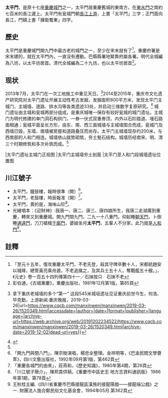 {{msg:重慶市文物保護單位
|名稱 = 太平門至人和門段城垣
|編號 = 16 
|圖片 =
|分類 = 古建築及歷史紀念建築物 
|時代 = [[南宋|南宋]]-[[清|清]]
|地点 = [[重慶市|重慶市]][[渝中區|渝中區]] [[望龍門四方街、長濱路139—153號凱瑞大廈西北角|望龍門四方街、長濱路139—153號凱瑞大廈西北角]]
|登錄 = [[2019年2月27日|2019年2月27日]] 
|備註 = 含太平門城門及城牆、人和門城門及城牆及有關地下遺址
}}

'''太平門'''，是原十七座[[重慶城門|重慶城門]]之一，太平門居重慶舊城的東南方，在[[東水門|東水門]]之南約七百米的長江邊上。太平門有瓮城門朝[[長江上游|長江上游]]，上書「太平門」三字；正門面向長江，門額上書「擁衛蜀東」四字。

== 歷史 ==
太平門是重慶城門開九門中最古老的城門之一，至少在宋末就有了<ref>「至元十五年，復攻重慶太平門，不老先登，殺其守陴卒數十人，宋都統趙安以城降，總管黃亮乘舟遁，不老追擒之，及其兵士五十人，奪戰艦五十艘。」，《元史》卷一百五十四列傳第四十一／石抹按只　石抹不老</ref>。重慶府署是宋末建的，就在太平門內，一直沒有遷動。巴縣縣署地緊靠府屬各署。明代全城編為八坊，以太平坊居首。清代全城編為二十九坊，也以太平坊居首<ref>彭伯通，《古城重慶》，重慶出版社，1981年12月第1版，第85頁</ref>。

== 现状 ==
2013年7月，太平门在一次工地施工中重见天日。<ref>{{Cite web|title=老重庆 {{!}} 拿下重庆老城墙的多个“第一” 这段545米城垣遗址见证重庆前世今生，何浩、毕克勤，上游新闻·重庆晚报，2019-03-26|url=https://www.cqcb.com/manxinwen/manxinwen/2019-03-26/1520349.html|accessdate=|author=|date=|format=|publisher=|language=|archive-url=https://web.archive.org/web/20191202234522/https://www.cqcb.com/manxinwen/manxinwen/2019-03-26/1520349.html|archive-date=2019-12-02|dead-url=yes}}</ref>2014至2015年，重庆市文化遗产研究院对太平门遗址开展主动性考古发掘，发掘面积800平方米，发现太平门主城门、主城墙、道路、排水沟等各类遗迹33处，并启动三维数字复原研究。<ref name=":0">{{Cite web|title=重镇天开巴子国 城郭生成造化镌——重庆古城墙，重庆考古，重庆市文化遗产研究院，2019年6月14日|url=https://mp.weixin.qq.com/s/LgKdkt1jSbJPh6S1zlD-tQ|accessdate=|author=|date=|format=|publisher=|language=|archive-date=2019年12月2日|archive-url=https://web.archive.org/web/20191202234250/https://mp.weixin.qq.com/s/LgKdkt1jSbJPh6S1zlD-tQ|dead-url=no}}</ref> 城门遗址由主城和瓮城两部分组成，是重庆城唯一保存有较好瓮城的城门遗址。主城门为明代修建的单门洞石构拱门，一券一伏式双重券顶，内外以石阶踏道、墁石路面相通；瓮城平面呈长方形，由东、南、西三面城墙与主城墙围合而成，瓮城门及西墙已毁，东墙、南墙被房屋和道路叠压而尚存。太平门主城墙现存约200米，与西南部的人和门相连。城墙依山就势砌筑，夯土甃石结构。城墙历经南宋、明、清三个时期修筑和多次补筑而成。<ref name=":0" /><gallery>
|太平门遗址主城门正视图
|太平门主城墙夯土剖面
|太平门至人和门段城墙遗址位置图
</gallery>

== 川江號子 ==
* 太平門，鐘鼓樓，報時很準（開）<ref>「開九門與閉八門」，陳宗樹演唱，楊忠全整理。金祥明等，《巴渝民間文學薈萃》，四川文藝出版社，1992年09月第1版，第462頁</ref>。
* 太平門，老鼓樓，時辰報准（開）<ref name="重慶各城門的由來">「重慶各城門的由來」，莊燕和，《歷史知識》，1980年第4期，第26頁</ref>。
* 太平門，賣的是，海味山珍<ref>「川江號子簡介」，陳邦貴供稿，《重慶市中區史志 地方志資料通訊版》 1986年第1期，第78頁</ref>。
* 光緒唱本：《迎財神》:我唐一、唐二、唐三、唐四娘所生，我唐二走湖廣到重慶，轉來又到重慶城。開九門閉九門，二九一十八重門。仰起睡[[朝天門|朝天門]]，卜倒睡[[通遠門|通遠門]]，刀刀槍槍[[千廝門|千廝門]]，婆娘坐月'''太平門'''，五輩人不分家，此乃就是[[人和門|人和門]]<ref>王秋桂主編.《四川省重慶市巴縣接龍區漢族的接龍陽戲——接龍端公戲》之一. 財團法人施合鄭民俗文化基金會，1994年05月.第362頁</ref>。

==註釋==
{{reflist}}
{{重慶城門}}